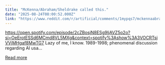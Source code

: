 ```yaml
---
title: "McKenna/Abraham/Sheldrake called this."
date: "2025-08-24T08:00:52.000Z"
link: "https://www.reddit.com/r/artificial/comments/1mypqs7/mckennaabrahamsheldrake_called_this/"
---
```


https://open.spotify.com/episode/2cZBosjN8ESg9ljAVZ5o2o?si=OeErotESSd6MCmd8VL5MXg&context=spotify%3Ashow%3A3VOCRTsjVVjMHgaf8MwTG7
 Lazy of me, I know. 1989-1998; phenomenal discussion regarding AI usa...

[Read more](https://www.reddit.com/r/artificial/comments/1mypqs7/mckennaabrahamsheldrake_called_this/)
